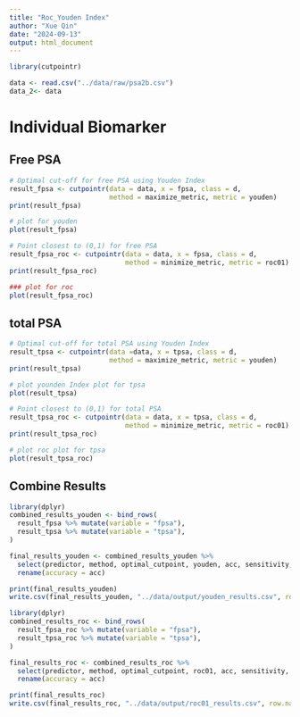 ```yaml
---
title: "Roc_Youden Index"
author: "Xue Qin"
date: "2024-09-13"
output: html_document
---
```


```r
library(cutpointr)
```

```r
data <- read.csv("../data/raw/psa2b.csv")
data_2<- data
```


# Individual Biomarker
## Free PSA 
```r
# Optimal cut-off for free PSA using Youden Index
result_fpsa <- cutpointr(data = data, x = fpsa, class = d, 
                         method = maximize_metric, metric = youden)
print(result_fpsa)

# plot for youden
plot(result_fpsa)
```




```r
# Point closest to (0,1) for free PSA
result_fpsa_roc <- cutpointr(data = data, x = fpsa, class = d, 
                             method = minimize_metric, metric = roc01)
print(result_fpsa_roc)

### plot for roc
plot(result_fpsa_roc)
```



## total PSA
```r
# Optimal cut-off for total PSA using Youden Index
result_tpsa <- cutpointr(data =data, x = tpsa, class = d, 
                         method = maximize_metric, metric = youden)
print(result_tpsa)

# plot younden Index plot for tpsa
plot(result_tpsa)
```

```r
# Point closest to (0,1) for total PSA
result_tpsa_roc <- cutpointr(data = data, x = tpsa, class = d, 
                             method = minimize_metric, metric = roc01)
print(result_tpsa_roc)

# plot roc plot for tpsa
plot(result_tpsa_roc)
```


## Combine Results
```r
library(dplyr)
combined_results_youden <- bind_rows(
  result_fpsa %>% mutate(variable = "fpsa"),
  result_tpsa %>% mutate(variable = "tpsa"),
)

final_results_youden <- combined_results_youden %>%
  select(predictor, method, optimal_cutpoint, youden, acc, sensitivity, specificity, AUC)%>%
  rename(accuracy = acc)

print(final_results_youden)
write.csv(final_results_youden, "../data/output/youden_results.csv", row.names = FALSE)
```

```r
library(dplyr)
combined_results_roc <- bind_rows(
  result_fpsa_roc %>% mutate(variable = "fpsa"),
  result_tpsa_roc %>% mutate(variable = "tpsa"),
)

final_results_roc <- combined_results_roc %>%
  select(predictor, method, optimal_cutpoint, roc01, acc, sensitivity, specificity, AUC)%>%
  rename(accuracy = acc)

print(final_results_roc)
write.csv(final_results_roc, "../data/output/roc01_results.csv", row.names = FALSE)
```



